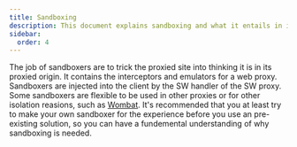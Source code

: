 ```yaml
---
title: Sandboxing
description: This document explains sandboxing and what it entails in interception proxies
sidebar:
  order: 4
---
```


The job of sandboxers are to trick the proxied site into thinking it is in its proxied origin. It contains the interceptors and emulators for a web proxy. Sandboxers are injected into the client  by the SW handler of the SW proxy.
Some sandboxers are flexible to be used in other proxies or for other isolation reasions, such as [Wombat](https://github.com/webrecorder/wombat). It's recommended that you at least try to make your own sandboxer for the experience before you use an pre-existing solution, so you can have a fundemental understanding of why sandboxing is needed.
